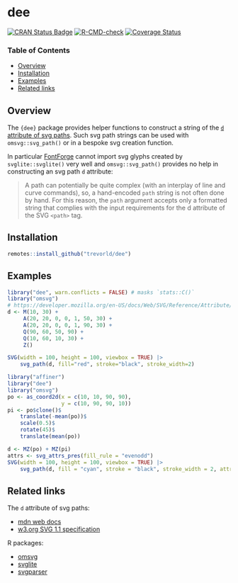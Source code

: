 # dee

[![CRAN Status Badge](https://www.r-pkg.org/badges/version/dee)](https://cran.r-project.org/package=dee)
[![R-CMD-check](https://github.com/trevorld/dee/actions/workflows/R-CMD-check.yaml/badge.svg?branch=main)](https://github.com/trevorld/dee/actions)
[![Coverage Status](https://codecov.io/gh/trevorld/dee/branch/main/graph/badge.svg)](https://app.codecov.io/gh/trevorld/dee)

### Table of Contents

* [Overview](#overview)
* [Installation](#installation)
* [Examples](#examples)
* [Related links](#related)

## <a name="overview">Overview</a>

The `{dee}` package provides helper functions to construct a string of the [`d` attribute of svg paths](https://developer.mozilla.org/en-US/docs/Web/SVG/Reference/Attribute/d).  Such svg path strings can be used with `omsvg::svg_path()` or in a bespoke svg creation function.

In particular [FontForge](https://fontforge.org/docs/index.html) cannot import svg glyphs created by `svglite::svglite()` very well and `omsvg::svg_path()` provides no help in constructing an svg path `d` attribute:

> A path can potentially be quite complex (with an interplay of line and curve commands), so, a hand-encoded `path` string is not often done by hand. For this reason, the `path` argument accepts only a formatted string that complies with the input requirements for the d attribute of the SVG `<path>` tag.

## <a name="installation">Installation</a>

```r
remotes::install_github("trevorld/dee")
```

## <a name="examples">Examples</a>

```r
library("dee", warn.conflicts = FALSE) # masks `stats::C()`
library("omsvg")
# https://developer.mozilla.org/en-US/docs/Web/SVG/Reference/Attribute/d#example
d <- M(10, 30) +
     A(20, 20, 0, 0, 1, 50, 30) +
     A(20, 20, 0, 0, 1, 90, 30) +
     Q(90, 60, 50, 90) +
     Q(10, 60, 10, 30) +
     Z()

SVG(width = 100, height = 100, viewbox = TRUE) |>
    svg_path(d, fill="red", stroke="black", stroke_width=2)
```

```r
library("affiner")
library("dee")
library("omsvg")
po <- as_coord2d(x = c(10, 10, 90, 90),
                 y = c(10, 90, 90, 10))
pi <- po$clone()$
    translate(-mean(po))$
    scale(0.5)$
    rotate(45)$
    translate(mean(po))

d <- MZ(po) + MZ(pi)
attrs <- svg_attrs_pres(fill_rule = "evenodd")
SVG(width = 100, height = 100, viewbox = TRUE) |>
    svg_path(d, fill = "cyan", stroke = "black", stroke_width = 2, attrs = attrs)
```

## <a name="related">Related links</a>

The `d` attribute of svg paths:

* [mdn web docs](https://developer.mozilla.org/en-US/docs/Web/SVG/Reference/Attribute/d)
* [w3.org SVG 1.1 specification](https://www.w3.org/TR/2011/REC-SVG11-20110816/paths.html#PathData)

R packages:

* [omsvg](https://github.com/rich-iannone/omsvg)
* [svglite](https://github.com/r-lib/svglite)
* [svgparser](https://github.com/coolbutuseless/svgparser)

